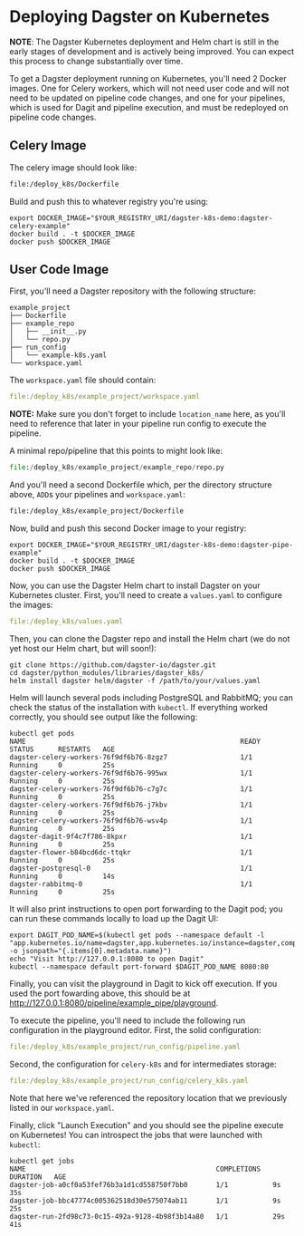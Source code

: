 
# Deploying Dagster on Kubernetes

<ExampleReferenceLink filePath="examples/deploy_k8s" />

**NOTE**: The Dagster Kubernetes deployment and Helm chart is still in the early stages of
development and is actively being improved. You can expect this process to change substantially over
time.

To get a Dagster deployment running on Kubernetes, you'll need 2 Docker images. One for Celery
workers, which will not need user code and will not need to be updated on pipeline code changes, and
one for your pipelines, which is used for Dagit and pipeline execution, and must be redeployed on
pipeline code changes.

## Celery Image

The celery image should look like:

```Dockerfile literalinclude caption=Dockerfile
file:/deploy_k8s/Dockerfile
```

Build and push this to whatever registry you're using:

```
export DOCKER_IMAGE="$YOUR_REGISTRY_URI/dagster-k8s-demo:dagster-celery-example"
docker build . -t $DOCKER_IMAGE
docker push $DOCKER_IMAGE
```

## User Code Image

First, you'll need a Dagster repository with the following structure:

```tree
example_project
├── Dockerfile
├── example_repo
│   ├── __init__.py
│   └── repo.py
├── run_config
│   └── example-k8s.yaml
└── workspace.yaml
```

The `workspace.yaml` file should contain:

```yaml literalinclude caption=workspace.yaml
file:/deploy_k8s/example_project/workspace.yaml
```

**NOTE:** Make sure you don't forget to include `location_name` here, as you'll need to reference
that later in your pipeline run config to execute the pipeline.

A minimal repo/pipeline that this points to might look like:

```python literalinclude caption=repo.py
file:/deploy_k8s/example_project/example_repo/repo.py
```

And you'll need a second Dockerfile which, per the directory structure above, `ADD`s your pipelines
and `workspace.yaml`:

```Dockerfile literalinclude caption=Dockerfile
file:/deploy_k8s/example_project/Dockerfile
```

Now, build and push this second Docker image to your registry:

```
export DOCKER_IMAGE="$YOUR_REGISTRY_URI/dagster-k8s-demo:dagster-pipe-example"
docker build . -t $DOCKER_IMAGE
docker push $DOCKER_IMAGE
```

Now, you can use the Dagster Helm chart to install Dagster on your Kubernetes cluster. First, you'll
need to create a `values.yaml` to configure the images:

```yaml literalinclude caption=values.yaml
file:/deploy_k8s/values.yaml
```

Then, you can clone the Dagster repo and install the Helm chart (we do not yet host our Helm chart,
but will soon!):

```shell
git clone https://github.com/dagster-io/dagster.git
cd dagster/python_modules/libraries/dagster_k8s/
helm install dagster helm/dagster -f /path/to/your/values.yaml
```

Helm will launch several pods including PostgreSQL and RabbitMQ; you can check the status of the
installation with `kubectl`. If everything worked correctly, you should see output like the
following:

```
kubectl get pods
NAME                                                     READY   STATUS      RESTARTS   AGE
dagster-celery-workers-76f9df6b76-8zgz7                  1/1     Running     0          25s
dagster-celery-workers-76f9df6b76-995wx                  1/1     Running     0          25s
dagster-celery-workers-76f9df6b76-c7g7c                  1/1     Running     0          25s
dagster-celery-workers-76f9df6b76-j7kbv                  1/1     Running     0          25s
dagster-celery-workers-76f9df6b76-wsv4p                  1/1     Running     0          25s
dagster-dagit-9f4c7f786-8kpxr                            1/1     Running     0          25s
dagster-flower-b84bcd6dc-ttqkr                           1/1     Running     0          25s
dagster-postgresql-0                                     1/1     Running     0          14s
dagster-rabbitmq-0                                       1/1     Running     0          25s
```

It will also print instructions to open port forwarding to the Dagit pod; you can run these commands
locally to load up the Dagit UI:

```
export DAGIT_POD_NAME=$(kubectl get pods --namespace default -l "app.kubernetes.io/name=dagster,app.kubernetes.io/instance=dagster,component=dagit" -o jsonpath="{.items[0].metadata.name}")
echo "Visit http://127.0.0.1:8080 to open Dagit"
kubectl --namespace default port-forward $DAGIT_POD_NAME 8080:80
```

Finally, you can visit the playground in Dagit to kick off execution. If you used the port fowarding
above, this should be at http://127.0.0.1:8080/pipeline/example_pipe/playground.

To execute the pipeline, you'll need to include the following run configuration in the playground
editor. First, the solid configuration:

```yaml literalinclude caption=run_config_1.yaml
file:/deploy_k8s/example_project/run_config/pipeline.yaml
```

Second, the configuration for `celery-k8s` and for intermediates storage:

```yaml literalinclude caption=run_config_2.yaml
file:/deploy_k8s/example_project/run_config/celery_k8s.yaml
```

Note that here we've referenced the repository location that we previously listed in our
`workspace.yaml`.

Finally, click "Launch Execution" and you should see the pipeline execute on Kubernetes! You can
introspect the jobs that were launched with `kubectl`:

```
kubectl get jobs
NAME                                               COMPLETIONS   DURATION   AGE
dagster-job-a0cf0a53fef76b3a1d1cd558750f7bb0       1/1           9s         35s
dagster-job-bbc47774c005362518d30e575074ab11       1/1           9s         25s
dagster-run-2fd98c73-0c15-492a-9128-4b98f3b14a80   1/1           29s        41s
```
